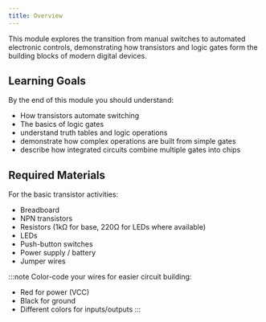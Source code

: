 ```yaml
---
title: Overview
---
```


This module explores the transition from manual switches to automated electronic controls, demonstrating how transistors and logic gates form the building blocks of modern digital devices.

## Learning Goals

By the end of this module you should understand:

- How transistors automate switching
- The basics of logic gates
- understand truth tables and logic operations
- demonstrate how complex operations are built from simple gates
- describe how integrated circuits combine multiple gates into chips

## Required Materials

For the basic transistor activities:

- Breadboard
- NPN transistors
- Resistors (1kΩ for base, 220Ω for LEDs where available)
- LEDs
- Push-button switches
- Power supply / battery
- Jumper wires

:::note
Color-code your wires for easier circuit building:

- Red for power (VCC)
- Black for ground
- Different colors for inputs/outputs
  :::